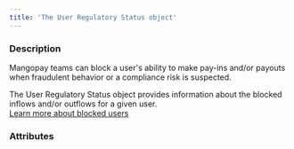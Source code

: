 ```yaml
---
title: 'The User Regulatory Status object'
---
```


  
### Description
Mangopay teams can block a user's ability to make pay-ins and/or payouts when fraudulent behavior or a compliance risk is suspected.   

The User Regulatory Status object provides information about the blocked inflows and/or outflows for a given user.  
<a href="#" class="btn Tertiary normal">Learn more about blocked users</a>  

### Attributes  

<ActionCode />  

<ScopeBlocked />  

<Id5 />